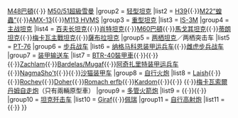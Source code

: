 <noinclude>
{{noteTA
|1=zh-hans:主战坦克;zh-hant:主力戰車;
|2=zh-hans:坦克歼击车;zh-hant:驅逐戰車;
}}
</noinclude>
{{Navbox
|name  = 以色列裝甲戰鬥車輛
|title = {{Flag|以色列}}的[[坦克]]與[[裝甲車]]
|image =[[File:Flag of Israel.svg|130px]][[File:Badge of the Israel Defense Forces.svg|130px]]
|above =
|group1  = [[中型坦克]]
|list1   = [[M4雪曼戰車|M4雪曼]]{{·}}[[M48巴頓坦克|M48巴頓]]{{·}} [[超級雪曼坦克|M50/51超級雪曼]] 
|group2  = [[轻型坦克]]
|list2   = [[哈奇開斯H系列輕型坦克|H39]]{{·}}[[M22蝗蟲式輕型坦克|M22“蝗蟲”]]{{·}}[[AMX-13轻型坦克|AMX-13]]{{·}}[[M113装甲运兵车#武器|M113 HVMS]]
|group3  = [[重型坦克]]
|list3   = [[IS-3重型戰車|IS-3M]]
|group4  = [[主战坦克]]
|list4   = [[百夫长坦克]]{{·}}[[肖特坦克]]{{·}}[[M60巴頓]]{{·}}[[馬戈其坦克]]{{·}}[[T-54/55系列主战坦克|蒂朗坦克]]{{·}}[[梅卡瓦主戰坦克]]{{·}}[[薩布拉坦克]]
|group5  = [[两栖坦克]]／两栖突击车
|list5   = [[PT-76]]
|group6  = [[步兵战车]]
|list6   = [[纳格马科恩装甲运兵车]]{{·}}[[梅卡瓦主战坦克#車族|雌虎步兵战车]]
|group7  = [[装甲输送车]]
|list7   = [[BTR-40裝甲車]]{{·}}{{tsl|en|BTR-50|BTR-50裝甲車}}{{·}}{{tsl|en|BTR-152|BTR-152}}{{·}}[[M3半履带车|Zachlam]]{{·}}[[M113装甲运兵车|Bardelas/Mugaf]]{{·}}[[阿奇扎里特装甲运兵车]]{{·}}[[納格馬科恩裝甲運兵車|NagmaSho't]]{{·}}{{tsl|en|Nakpadon|Nakpadon}}{{·}}[[沙猫装甲车]]
|group8  = [[自行火炮]]
|list8   = [[M113装甲运兵车#武器|Laish]]{{·}}{{tsl|en|Mk 61 105 mm Self-Propelled Howitzer|麥克馬特}}{{·}}[[M109自走炮|Rochev]]{{·}}[[M109自走炮|Doher]]{{·}}[[M107自走炮|Romach erfb]]{{·}}[[M110自走炮|Kardom]]{{·}}{{link-ja|M50自走炮|M50 155mm自走榴弾砲}}{{·}}
{{link-ja|L33自走炮|ソルタムL33 155mm自走榴弾砲}}{{·}}[[梅卡瓦主战坦克#車族|梅卡瓦索爾丹姆自走炮]]（只有兩輛原型車）
|group9  = [[多管火箭炮]]
|list9   = {{tsl|en|MAR-240|MAR-240}}{{·}}{{tsl|en|MAR-290|MAR-290}}{{·}}{{tsl|en|LAR-160|LAR-160}}
|group10 = [[坦克歼击车]]
|list10  = [[M113装甲运兵车#武器|Giraf]]{{·}}[[馬戈其坦克|佩瑞]]
|group11 = [[自行高射炮]]
|list11  = {{tsl|en|M163 VADS|M163 VADS|Hovet}}{{·}}{{tsl|en|Machbet|Machbet}}
}}